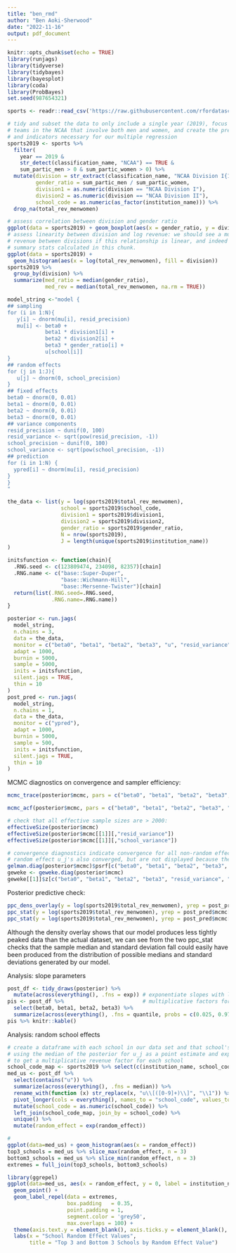 ```yaml
---
title: "ben_rmd"
author: "Ben Aoki-Sherwood"
date: "2022-11-16"
output: pdf_document
---
```


```r
knitr::opts_chunk$set(echo = TRUE)
library(runjags)
library(tidyverse)
library(tidybayes)
library(bayesplot)
library(coda)
library(ProbBayes)
set.seed(987654321)
```

```r
sports <- readr::read_csv('https://raw.githubusercontent.com/rfordatascience/tidytuesday/master/data/2022/2022-03-29/sports.csv')
```

```r
# tidy and subset the data to only include a single year (2019), focus on sports
# teams in the NCAA that involve both men and women, and create the predictors
# and indicators necessary for our multiple regression
sports2019 <- sports %>% 
  filter(
    year == 2019 & 
    str_detect(classification_name, "NCAA") == TRUE & 
    sum_partic_men > 0 & sum_partic_women > 0) %>% 
  mutate(division = str_extract(classification_name, "NCAA Division I{1,3}"), 
         gender_ratio = sum_partic_men / sum_partic_women,
         division1 = as.numeric(division == "NCAA Division I"),
         division2 = as.numeric(division == "NCAA Division II"),
         school_code = as.numeric(as_factor(institution_name))) %>%
  drop_na(total_rev_menwomen)
```

```r
# assess correlation between division and gender ratio
ggplot(data = sports2019) + geom_boxplot(aes(x = gender_ratio, y = division))
# assess linearity between division and log revenue: we should see a multiplicative change in
# revenue between divisions if this relationship is linear, and indeed we do based on the 
# summary stats calculated in this chunk.
ggplot(data = sports2019) + 
  geom_histogram(aes(x = log(total_rev_menwomen), fill = division))
sports2019 %>%
  group_by(division) %>%
  summarize(med_ratio = median(gender_ratio),
            med_rev = median(total_rev_menwomen, na.rm = TRUE))
```

```r
model_string <-"model {
## sampling
for (i in 1:N){
   y[i] ~ dnorm(mu[i], resid_precision)
   mu[i] <- beta0 + 
            beta1 * division1[i] + 
            beta2 * division2[i] + 
            beta3 * gender_ratio[i] + 
            u[school[i]]
}
## random effects
for (j in 1:J){
   u[j] ~ dnorm(0, school_precision)
}
## fixed effects
beta0 ~ dnorm(0, 0.01)
beta1 ~ dnorm(0, 0.01)
beta2 ~ dnorm(0, 0.01)
beta3 ~ dnorm(0, 0.01)
## variance components
resid_precision ~ dunif(0, 100)
resid_variance <- sqrt(pow(resid_precision, -1))
school_precision ~ dunif(0, 100)
school_variance <- sqrt(pow(school_precision, -1))
## prediction
for (i in 1:N) {
  ypred[i] ~ dnorm(mu[i], resid_precision)
}
}
"

the_data <- list(y = log(sports2019$total_rev_menwomen), 
                 school = sports2019$school_code, 
                 division1 = sports2019$division1,
                 division2 = sports2019$division2,
                 gender_ratio = sports2019$gender_ratio,
                 N = nrow(sports2019), 
                 J = length(unique(sports2019$institution_name))
)

initsfunction <- function(chain){
  .RNG.seed <- c(123809474, 234098, 82357)[chain]
  .RNG.name <- c("base::Super-Duper",
                 "base::Wichmann-Hill",
                 "base::Mersenne-Twister")[chain]
  return(list(.RNG.seed=.RNG.seed,
              .RNG.name=.RNG.name))
}
```

``` r
posterior <- run.jags(
  model_string,
  n.chains = 3,
  data = the_data,
  monitor = c("beta0", "beta1", "beta2", "beta3", "u", "resid_variance", "school_variance"),
  adapt = 1000,
  burnin = 5000,
  sample = 5000,
  inits = initsfunction,
  silent.jags = TRUE,
  thin = 10
)
post_pred <- run.jags(
  model_string,
  n.chains = 1,
  data = the_data,
  monitor = c("ypred"),
  adapt = 1000,
  burnin = 5000,
  sample = 500,
  inits = initsfunction,
  silent.jags = TRUE,
  thin = 10
)
```

MCMC diagnostics on convergence and sampler efficiency:

```r
mcmc_trace(posterior$mcmc, pars = c("beta0", "beta1", "beta2", "beta3", "resid_variance", "school_variance"))
```

```r
mcmc_acf(posterior$mcmc, pars = c("beta0", "beta1", "beta2", "beta3", "resid_variance", "school_variance"))
```

```r
# check that all effective sample sizes are > 2000:
effectiveSize(posterior$mcmc)
effectiveSize(posterior$mcmc[[1]][,"resid_variance"])
effectiveSize(posterior$mcmc[[1]][,"school_variance"])

# convergence diagnostics indicate convergence for all non-random effect parameters!
# random effect u_j's also converged, but are not displayed because there are so many
gelman.diag(posterior$mcmc)$psrf[c("beta0", "beta1", "beta2", "beta3", "resid_variance", "school_variance"),]
geweke <- geweke.diag(posterior$mcmc)
geweke[[1]]$z[c("beta0", "beta1", "beta2", "beta3", "resid_variance", "school_variance")]
```

Posterior predictive check:

```r
ppc_dens_overlay(y = log(sports2019$total_rev_menwomen), yrep = post_pred$mcmc[[1]])
ppc_stat(y = log(sports2019$total_rev_menwomen), yrep = post_pred$mcmc[[1]], stat = median)
ppc_stat(y = log(sports2019$total_rev_menwomen), yrep = post_pred$mcmc[[1]], stat = sd)
```

Although the density overlay shows that our model produces less tightly peaked data than the actual dataset, we can see from the two ppc_stat checks that the sample median and standard deviation fall could easily have been produced from the distribution of possible medians and standard deviations generated by our model.

Analysis: slope parameters

```r
post_df <- tidy_draws(posterior) %>% 
  mutate(across(everything(), .fns = exp)) # exponentiate slopes with log response to get
pis <- post_df %>%                         # multiplicative factors for unlogged response
  select(beta0, beta1, beta2, beta3) %>%
  summarize(across(everything(), .fns = quantile, probs = c(0.025, 0.975)))
pis %>% knitr::kable()
```

Analysis: random school effects

```r
# create a dataframe with each school in our data set and that school's random effect,
# using the median of the posterior for u_j as a point estimate and exponentiating
# to get a multiplicative revenue factor for each school
school_code_map <- sports2019 %>% select(c(institution_name, school_code))
med_us <- post_df %>%
  select(contains("u")) %>%
  summarize(across(everything(), .fns = median)) %>%
  rename_with(function (x) str_replace(x, "u\\[([0-9]+)\\]", "\\1")) %>%
  pivot_longer(cols = everything(), names_to = "school_code", values_to = "random_effect") %>%
  mutate(school_code = as.numeric(school_code)) %>% 
  left_join(school_code_map, join_by = school_code) %>%
  unique() %>% 
  mutate(random_effect = exp(random_effect))
``` 

```r
# 
ggplot(data=med_us) + geom_histogram(aes(x = random_effect))
top3_schools = med_us %>% slice_max(random_effect, n = 3)
bottom3_schools = med_us %>% slice_min(random_effect, n = 3)
extremes = full_join(top3_schools, bottom3_schools)
```

```r
library(ggrepel)
ggplot(data=med_us, aes(x = random_effect, y = 0, label = institution_name)) +
  geom_point() +
  geom_label_repel(data = extremes,
                   box.padding   = 0.35, 
                   point.padding = 1,
                   segment.color = 'grey50',
                   max.overlaps = 100) +
  theme(axis.text.y = element_blank(), axis.ticks.y = element_blank(), axis.title.y = element_blank()) +
  labs(x = "School Random Effect Values",
       title = "Top 3 and Bottom 3 Schools by Random Effect Value")
```


